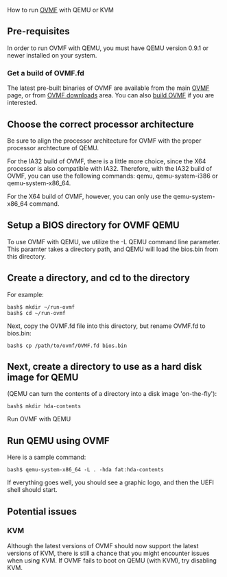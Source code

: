 <!-- [[Category:OVMF]] -->
How to run [http://www.tianocore.org/ovmf/ OVMF] with QEMU or KVM

==Pre-requisites==

In order to run OVMF with QEMU, you must have QEMU version 0.9.1 or newer installed on your system.

===Get a build of OVMF.fd===

The latest pre-built binaries of OVMF are available from the main [http://www.tianocore.org/ovmf/ OVMF] page, or from [http://sourceforge.net/projects/edk2/files/OVMF OVMF downloads] area.  You can also [[How to build OVMF|build OVMF]] if you are interested.

==Choose the correct processor architecture==

Be sure to align the processor architecture for OVMF with the proper processor archtecture of QEMU.

For the IA32 build of OVMF, there is a little more choice, since the X64 processor is also compatible with IA32.  Therefore, with the IA32 build of OVMF, you can use the following commands: qemu, qemu-system-i386 or qemu-system-x86_64.

For the X64 build of OVMF, however, you can only use the qemu-system-x86_64 command.

==Setup a BIOS directory for OVMF QEMU==

To use OVMF with QEMU, we utilize the -L QEMU command line parameter.  This paramter takes a directory path, and QEMU will load the bios.bin from this directory. 

==Create a directory, and cd to the directory==

For example:
<pre>
bash$ mkdir ~/run-ovmf
bash$ cd ~/run-ovmf
</pre>

Next, copy the OVMF.fd file into this directory, but rename OVMF.fd to bios.bin:
<pre>
bash$ cp /path/to/ovmf/OVMF.fd bios.bin
</pre>

==Next, create a directory to use as a hard disk image for QEMU==
(QEMU can turn the contents of a directory into a disk image 'on-the-fly'):

<pre>
bash$ mkdir hda-contents
</pre>
Run OVMF with QEMU

==Run QEMU using OVMF==

Here is a sample command:

<pre>
bash$ qemu-system-x86_64 -L . -hda fat:hda-contents
</pre>
If everything goes well, you should see a graphic logo, and then the UEFI shell should start.

==Potential issues==

===KVM===
Although the latest versions of OVMF should now support the latest versions of KVM,
there is still a chance that you might encounter issues when using KVM.
If OVMF fails to boot on QEMU (with KVM), try disabling KVM.
